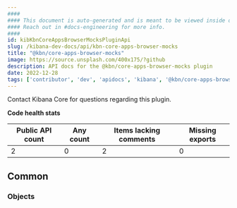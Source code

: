 ```yaml
---
####
#### This document is auto-generated and is meant to be viewed inside our experimental, new docs system.
#### Reach out in #docs-engineering for more info.
####
id: kibKbnCoreAppsBrowserMocksPluginApi
slug: /kibana-dev-docs/api/kbn-core-apps-browser-mocks
title: "@kbn/core-apps-browser-mocks"
image: https://source.unsplash.com/400x175/?github
description: API docs for the @kbn/core-apps-browser-mocks plugin
date: 2022-12-28
tags: ['contributor', 'dev', 'apidocs', 'kibana', '@kbn/core-apps-browser-mocks']
---
```




Contact Kibana Core for questions regarding this plugin.

**Code health stats**

| Public API count  | Any count | Items lacking comments | Missing exports |
|-------------------|-----------|------------------------|-----------------|
| 2 | 0 | 2 | 0 |

## Common

### Objects
<DocDefinitionList data={kbnCoreAppsBrowserMocksObj.common.objects}/>

